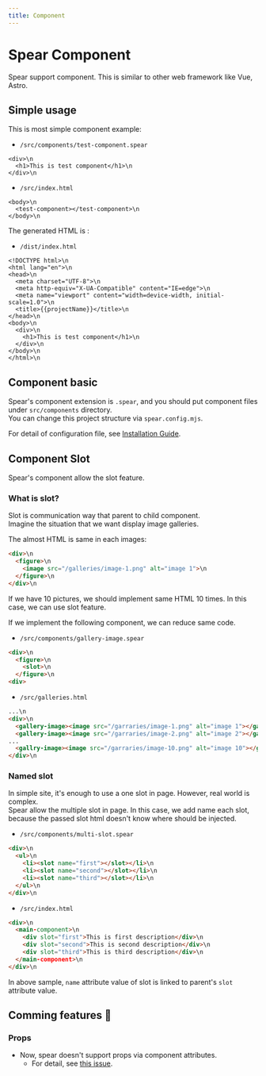 ```yaml
---
title: Component
---
```

# Spear Component

Spear support component. This is similar to other web framework like Vue, Astro.

## Simple usage

This is most simple component example:

- `/src/components/test-component.spear`
```html\n
<div>\n
  <h1>This is test component</h1>\n
</div>\n
```

- `/src/index.html`
```
<body>\n
  <test-component></test-component>\n
</body>\n
```

The generated HTML is :

- `/dist/index.html`
```
<!DOCTYPE html>\n
<html lang="en">\n
<head>\n
  <meta charset="UTF-8">\n
  <meta http-equiv="X-UA-Compatible" content="IE=edge">\n
  <meta name="viewport" content="width=device-width, initial-scale=1.0">\n
  <title>{{projectName}}</title>\n
</head>\n
<body>\n
  <div>\n
    <h1>This is test component</h1>\n
  </div>\n
</body>\n
</html>\n
```

## Component basic

Spear\'s component extension is `.spear`, and you should put component files under `src/components` directory.  
You can change this project structure via `spear.config.mjs`.

For detail of configuration file, see [Installation Guide](/{{lang}}/intro/install.html).

## Component Slot

Spear's component allow the slot feature.

### What is slot?

Slot is communication way that parent to child component.  
Imagine the situation that we want display image galleries.

The almost HTML is same in each images:

```html
<div>\n
  <figure>\n
    <image src="/galleries/image-1.png" alt="image 1">\n
  </figure>\n
</div>\n
```

If we have 10 pictures, we should implement same HTML 10 times. In this case, we can use slot feature.

If we implement the following component, we can reduce same code.

- `/src/components/gallery-image.spear`
```html
<div>\n
  <figure>\n
    <slot>\n
  </figure>\n
<div>
```
- `/src/galleries.html`
```html
...\n
<div>\n
  <gallery-image><image src="/garraries/image-1.png" alt="image 1"></gallery-image>\n
  <gallery-image><image src="/garraries/image-2.png" alt="image 2"></gallery-image>\n
...
  <gallry-image><image src="/garraries/image-10.png" alt="image 10"></gallery-image>\n
</div>\n
```

### Named slot

In simple site, it's enough to use a one slot in page. However, real world is complex.  
Spear allow the multiple slot in page. In this case, we add name each slot, because the passed slot html doesn't know where should be injected.

- `/src/components/multi-slot.spear`
```html
<div>\n
  <ul>\n
    <li><slot name="first"></slot></li>\n
    <li><slot name="second"></slot></li>\n
    <li><slot name="third"></slot></li>\n
  </ul>\n
</div>\n
```

- `/src/index.html`
```html
<div>\n
  <main-component>\n
    <div slot="first">This is first description</div>\n
    <div slot="second">This is second description</div>\n
    <div slot="third">This is third description</div>\n
  </main-component>\n
</div>\n
```

In above sample, `name` attribute value of slot is linked to parent's `slot` attribute value.

## Comming features 🚀
### Props
- Now, spear doesn't support props via component attributes.
  - For detail, see [this issue](https://github.com/unimal-jp/spear/issues/104).

